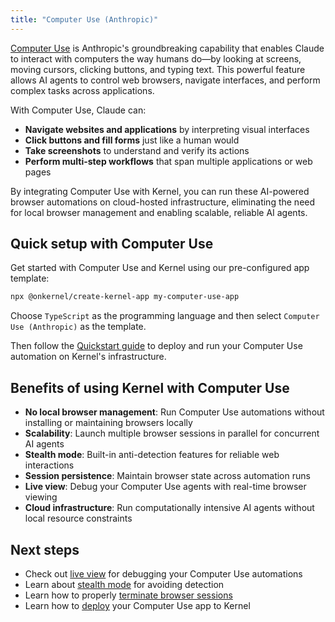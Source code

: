 ```yaml
---
title: "Computer Use (Anthropic)"
---
```


[Computer Use](https://www.anthropic.com/news/3-5-models-and-computer-use) is Anthropic's groundbreaking capability that enables Claude to interact with computers the way humans do—by looking at screens, moving cursors, clicking buttons, and typing text. This powerful feature allows AI agents to control web browsers, navigate interfaces, and perform complex tasks across applications.

With Computer Use, Claude can:
- **Navigate websites and applications** by interpreting visual interfaces
- **Click buttons and fill forms** just like a human would
- **Take screenshots** to understand and verify its actions
- **Perform multi-step workflows** that span multiple applications or web pages

By integrating Computer Use with Kernel, you can run these AI-powered browser automations on cloud-hosted infrastructure, eliminating the need for local browser management and enabling scalable, reliable AI agents.

## Quick setup with Computer Use

Get started with Computer Use and Kernel using our pre-configured app template:

```bash
npx @onkernel/create-kernel-app my-computer-use-app
```

Choose `TypeScript` as the programming language and then select `Computer Use (Anthropic)` as the template.

Then follow the [Quickstart guide](/quickstart/) to deploy and run your Computer Use automation on Kernel's infrastructure.

## Benefits of using Kernel with Computer Use

- **No local browser management**: Run Computer Use automations without installing or maintaining browsers locally
- **Scalability**: Launch multiple browser sessions in parallel for concurrent AI agents
- **Stealth mode**: Built-in anti-detection features for reliable web interactions
- **Session persistence**: Maintain browser state across automation runs
- **Live view**: Debug your Computer Use agents with real-time browser viewing
- **Cloud infrastructure**: Run computationally intensive AI agents without local resource constraints

## Next steps

- Check out [live view](/browsers/live-view) for debugging your Computer Use automations
- Learn about [stealth mode](/browsers/stealth) for avoiding detection
- Learn how to properly [terminate browser sessions](/browsers/termination)
- Learn how to [deploy](/apps/deploy) your Computer Use app to Kernel
